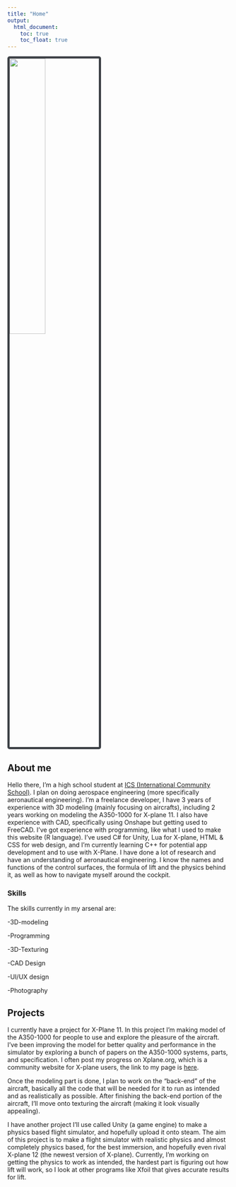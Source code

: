 ```yaml
---
title: "Home"
output: 
  html_document:
    toc: true
    toc_float: true
---
```


<img src= "Portfolio_IMG_Me.jpg" style="width:40%; border:5px solid; border-radius: 5px; color: #3e4247; margin-right: 20px" align="center">


## About me
Hello there, I'm a high school student at [ICS (International Community School)](https://www.icsabuja.com/). I plan on doing aerospace engineering (more specifically aeronautical engineering). I'm a freelance developer, I have  3 years of experience with 3D modeling (mainly focusing on aircrafts), including 2 years working on modeling the A350-1000 for X-plane 11. I also have experience with CAD, specifically using Onshape but getting used to FreeCAD. I've got experience with programming, like what I used to make this website (R language). I've used C# for Unity, Lua for X-plane, HTML & CSS for web design, and I'm currently learning C++ for potential app development and to use with X-Plane. I have done a lot of research and have an understanding of aeronautical engineering. I know the names and functions of the control surfaces, the formula of lift and the physics behind it, as well as how to navigate myself around the cockpit.

### Skills
The skills currently in my arsenal are:

  -3D-modeling
  
  -Programming
  
  -3D-Texturing
  
  -CAD Design
  
  -UI/UX design
  
  -Photography
  

## Projects
I currently have a project for X-Plane 11. In this project I'm making model of the A350-1000 for people to use and explore the pleasure of the aircraft. I've been improving the model for better quality and performance in the simulator by exploring a bunch of papers on the A350-1000 systems, parts, and specification. I often post my progress on Xplane.org, which is a community website for X-plane users, the link to my page is [here](https://forums.x-plane.org/index.php?/profile/1064692-unknown__/). 

Once the modeling part is done, I plan to work on the "back-end" of the aircraft, basically all the code that will be needed for it to run as intended and as realistically as possible. After finishing the back-end portion of the aircraft, I'll move onto texturing the aircraft (making it look visually appealing).

I have another project I'll use called Unity (a game engine) to make a physics based flight simulator, and hopefully upload it onto steam. The aim of this project is to make a flight simulator with realistic physics and almost completely physics based, for the best immersion, and hopefully even rival X-plane 12 (the newest version of X-plane). Currently, I'm working on getting the physics to work as intended, the hardest part is figuring out how lift will work, so I look at other programs like Xfoil that gives accurate results for lift.